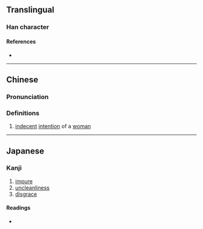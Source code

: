 {{character info}}
==Translingual==

===Han character===
{{Han char|rn=9|rad=人|as=09|sn=11|four=20261|canj=OYTA|ids=⿰亻音}}

====References====
* {{Han ref|kx=0111.090|dkj=00873|dj=0237.080|hdz=10194.090|uh=5063|ud=20579|bh=D460|bd=54368}}

----

==Chinese==
{{zh-forms}}

===Pronunciation===
{{zh-pron
|m=yān
|c=jim1
|mc=
|oc=
|ma=
|cat=n
}}

===Definitions===
{{zh-hanzi}}

# {{lb|zh|idiomatic}} [[indecent]] [[intention]] of a [[woman]]

{{zh-cat|Female}}

----

==Japanese==

===Kanji===
{{ja-kanji|grade=|rs=人09}}

# [[impure]]
# [[uncleanliness]]
# [[disgrace]]

====Readings====
* {{ja-readings|on=えん,あん|kun=きよい}}